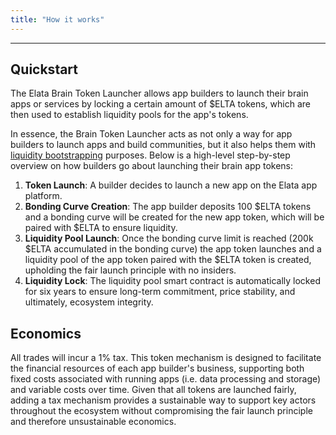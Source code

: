 ```yaml
---
title: "How it works"
---
```


---

## Quickstart

The Elata Brain Token Launcher allows app builders to launch their brain apps or services by locking a certain amount of \$ELTA tokens, which are then used to establish liquidity pools for the app's tokens.

In essence, the Brain Token Launcher acts as not only a way for app builders to launch apps and build communities, but it also helps them with [liquidity bootstrapping](https://messari.io/copilot/share/understanding-liquidity-bootstrapping-f797cd4f-83fa-4caa-8c65-af9912457387) purposes. Below is a high-level step-by-step overview on how builders go about launching their brain app tokens:

1. **Token Launch**: A builder decides to launch a new app on the Elata app platform.
2. **Bonding Curve Creation**: The app builder deposits 100 \$ELTA tokens and a bonding curve will be created for the new app token, which will be paired with \$ELTA to ensure liquidity.
3. **Liquidity Pool Launch**: Once the bonding curve limit is reached (200k \$ELTA accumulated in the bonding curve) the app token launches and a liquidity pool of the app token paired with the \$ELTA token is created, upholding the fair launch principle with no insiders.
4. **Liquidity Lock**: The liquidity pool smart contract is automatically locked for six years to ensure long-term commitment, price stability, and ultimately, ecosystem integrity.

## Economics

All trades will incur a 1% tax. This token mechanism is designed to facilitate the financial resources of each app builder's business, supporting both fixed costs associated with running apps (i.e. data processing and storage) and variable costs over time. Given that all tokens are launched fairly, adding a tax mechanism provides a sustainable way to support key actors throughout the ecosystem without compromising the fair launch principle and therefore unsustainable economics.